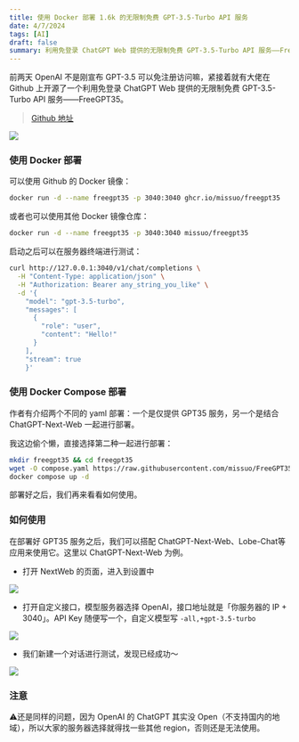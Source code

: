 ```yaml
---
title: 使用 Docker 部署 1.6k 的无限制免费 GPT-3.5-Turbo API 服务
date: 4/7/2024
tags: [AI]
draft: false
summary: 利用免登录 ChatGPT Web 提供的无限制免费 GPT-3.5-Turbo API 服务——FreeGPT35
---
```


前两天 OpenAI 不是刚宣布 GPT-3.5 可以免注册访问嘛，紧接着就有大佬在 Github 上开源了一个利用免登录 ChatGPT Web 提供的无限制免费 GPT-3.5-Turbo API 服务——FreeGPT35。

> [Github 地址](https://github.com/missuo/FreeGPT35)

![](https://note.ihsxu.com/api/imgs/1712500952153.webp)

### 使用 Docker 部署

可以使用 Github 的 Docker 镜像：

```bash
docker run -d --name freegpt35 -p 3040:3040 ghcr.io/missuo/freegpt35
```

或者也可以使用其他 Docker 镜像仓库：

```bash
docker run -d --name freegpt35 -p 3040:3040 missuo/freegpt35
```

启动之后可以在服务器终端进行测试：

```bash
curl http://127.0.0.1:3040/v1/chat/completions \
  -H "Content-Type: application/json" \
  -H "Authorization: Bearer any_string_you_like" \
  -d '{
    "model": "gpt-3.5-turbo",
    "messages": [
      {
        "role": "user",
        "content": "Hello!"
      }
    ],
    "stream": true
    }'
```

### 使用 Docker Compose 部署

作者有介绍两个不同的 yaml 部署：一个是仅提供 GPT35 服务，另一个是结合 ChatGPT-Next-Web 一起进行部署。

我这边偷个懒，直接选择第二种一起进行部署：

```bash
mkdir freegpt35 && cd freegpt35
wget -O compose.yaml https://raw.githubusercontent.com/missuo/FreeGPT35/main/compose_with_next_chat.yaml
docker compose up -d
```

部署好之后，我们再来看看如何使用。

### 如何使用

在部署好 GPT35 服务之后，我们可以搭配 ChatGPT-Next-Web、Lobe-Chat等应用来使用它。这里以 ChatGPT-Next-Web 为例。

*   打开 NextWeb 的页面，进入到设置中

![](https://note.ihsxu.com/api/imgs/1712501681718.webp)

*   打开自定义接口，模型服务器选择 OpenAI，接口地址就是「你服务器的 IP + 3040」。API Key 随便写一个，自定义模型写 `-all,+gpt-3.5-turbo`

![](https://note.ihsxu.com/api/imgs/1712501717712.webp)

*   我们新建一个对话进行测试，发现已经成功～

![](https://note.ihsxu.com/api/imgs/1712501751202.webp)

### 注意

⚠️还是同样的问题，因为 OpenAI 的 ChatGPT 其实没 Open（不支持国内的地域），所以大家的服务器选择就得找一些其他 region，否则还是无法使用。

